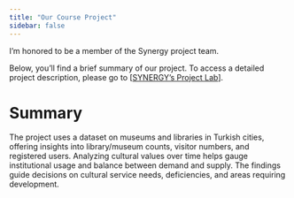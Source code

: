 ```yaml
---
title: "Our Course Project"
sidebar: false 
---
```


I'm honored to be a member of the Synergy project team.

Below, you'll find a brief summary of our project. To access a detailed project description, please go to \[[SYNERGY's Project Lab](https://emu-hacettepe-analytics.github.io/emu430-fall2023-team-synergy)\].

# **Summary**

The project uses a dataset on museums and libraries in Turkish cities, offering insights into library/museum counts, visitor numbers, and registered users. Analyzing cultural values over time helps gauge institutional usage and balance between demand and supply. The findings guide decisions on cultural service needs, deficiencies, and areas requiring development.
